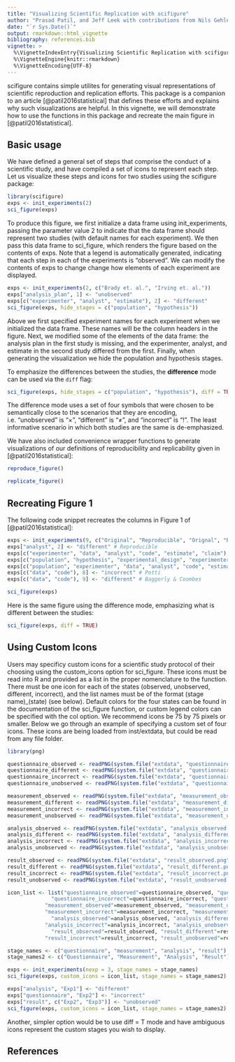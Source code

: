 ---
title: "Visualizing Scientific Replication with scifigure"
author: "Prasad Patil, and Jeff Leek with contributions from Nils Gehlenborg and John Muschelli"
date: "`r Sys.Date()`"
output: rmarkdown::html_vignette
bibliography: references.bib
vignette: >
  %\VignetteIndexEntry{Visualizing Scientific Replication with scifigure}
  %\VignetteEngine{knitr::rmarkdown}
  %\VignetteEncoding{UTF-8}
---

scifigure contains simple utilites for generating visual representations of scientific reproduction and replication efforts.
This package is a companion to an article [@patil2016statistical] that defines these efforts and explains why such visualizations are helpful.
In this vignette, we will demonstrate how to use the functions in this package and recreate the main figure in [@patil2016statistical].

## Basic usage

We have defined a general set of steps that comprise the conduct of a scientific study, and have compiled a set of icons 
to represent each step. Let us visualize these steps and icons for two studies using the scifigure package:

```{r, fig.width = 9, fig.height = 7}
library(scifigure)
exps <- init_experiments(2)
sci_figure(exps)	
```

To produce this figure, we first initialize a data frame using init_experiments, passing the parameter value 2 to indicate that the
data frame should represent two studies (with default names for each experiment). We then pass this data frame to sci_figure, which renders the figure based on the contents of exps.
Note that a legend is automatically generated, indicating that each step in each of the experiments is "observed". We can modify the
contents of exps to change change how elements of each experiment are displayed.

```{r, fig.width = 9, fig.height = 7}
exps <- init_experiments(2, c("Brady et. al.", "Irving et. al."))
exps["analysis_plan", 1] <- "unobserved"
exps[c("experimenter", "analyst", "estimate"), 2] <- "different"
sci_figure(exps, hide_stages = c("population", "hypothesis"))
```

Above we first specified experiment names for each experiment when we initialized the data frame. These names will be the column headers 
in the figure. Next, we modified some of the elements of the data frame: the analysis plan in the first study is missing, and 
the experimenter, analyst, and estimate in the second study differed from the first. Finally, when generating the visualization 
we hide the population and hypothesis stages.

To emphasize the differences between the studies, the __difference__ mode can be used via the `diff` flag:

```{r, fig.width = 9, fig.height = 7}
sci_figure(exps, hide_stages = c("population", "hypothesis"), diff = TRUE)
```

The difference mode uses a set of four symbols that were chosen to be semantically close to the scenarios that they are encoding, i.e. "unobserved" is "$\times$", "different" is "$\neq$", and "incorrect" is "$!$". The least informative scenario in which both studies are the same is de-emphasized. 

We have also included convenience wrapper functions to generate visualizations of our definitions of reproducibility and replicability 
given in [@patil2016statistical]:

```{r, fig.width = 9, fig.height = 7}
reproduce_figure()
```

```{r, fig.width = 9, fig.height = 7}
replicate_figure()
```

## Recreating Figure 1

The following code snippet recreates the columns in Figure 1 of [@patil2016statistical]:

```{r, fig.width = 14, fig.height = 7}
exps <- init_experiments(9, c("Original", "Reproducible", "Orignal", "Replicable", "Begley", "Payne et. al.", "Vianello (OSF)", "Potti", "Baggerly & Coombs"))
exps["analyst", 2] <- "different" # Reproducible
exps[c("experimenter", "data", "analyst", "code", "estimate", "claim"), 4] <- "different" # Replicable
exps[c("population", "hypothesis", "experimental_design", "experimenter", "data", "analysis_plan", "analyst", "code", "estimate"), 5] <- "unobserved" # Begley
exps[c("population", "experimenter", "data", "analyst", "code", "estimate", "claim"), 7] <- "different" # Vianello (OSF)
exps[c("data", "code"), 8] <- "incorrect" # Potti
exps[c("data", "code"), 9] <- "different" # Baggerly & Coombes

sci_figure(exps)
```

Here is the same figure using the difference mode, emphasizing what is different between the studies:

```{r, fig.width = 14, fig.height = 7}
sci_figure(exps, diff = TRUE)
```

## Using Custom Icons

Users may specificy custom icons for a scientific study protocol of their choosing using the custom_icons option for sci_figure. These icons must be read into
R and provided as a list in the proper nomenclature to the function. There must be one icon for each of the states (observed, unobserved, different, incorrect), 
and the list names must be of the format (stage name)_(state) (see below). Default colors for the four states can be found in the documentation of the sci_figure 
function, or custom legend colors can be specified with the col option. We recommend icons be 75 by 75 pixels or smaller. 
Below we go through an example of specifying a custom set of four icons. These icons are being loaded from inst/extdata, but could be read from any file folder.

```{r, fig.width = 14, fig.height = 7}
library(png)

questionnaire_observed <- readPNG(system.file("extdata", "questionnaire_observed.png", package = "scifigure"), native = T)
questionnaire_different <- readPNG(system.file("extdata", "questionnaire_different.png", package = "scifigure"), native = T)
questionnaire_incorrect <- readPNG(system.file("extdata", "questionnaire_incorrect.png", package = "scifigure"), native = T)
questionnaire_unobserved <- readPNG(system.file("extdata", "questionnaire_unobserved.png", package = "scifigure"), native = T)

measurement_observed <- readPNG(system.file("extdata", "measurement_observed.png", package = "scifigure"), native = T)
measurement_different <- readPNG(system.file("extdata", "measurement_different.png", package = "scifigure"), native = T)
measurement_incorrect <- readPNG(system.file("extdata", "measurement_incorrect.png", package = "scifigure"), native = T)
measurement_unobserved <- readPNG(system.file("extdata", "measurement_unobserved.png", package = "scifigure"), native = T)

analysis_observed <- readPNG(system.file("extdata", "analysis_observed.png", package = "scifigure"), native = T)
analysis_different <- readPNG(system.file("extdata", "analysis_different.png", package = "scifigure"), native = T)
analysis_incorrect <- readPNG(system.file("extdata", "analysis_incorrect.png", package = "scifigure"), native = T)
analysis_unobserved <- readPNG(system.file("extdata", "analysis_unobserved.png", package = "scifigure"), native = T)

result_observed <- readPNG(system.file("extdata", "result_observed.png", package = "scifigure"), native = T)
result_different <- readPNG(system.file("extdata", "result_different.png", package = "scifigure"), native = T)
result_incorrect <- readPNG(system.file("extdata", "result_incorrect.png", package = "scifigure"), native = T)
result_unobserved <- readPNG(system.file("extdata", "result_unobserved.png", package = "scifigure"), native = T)

icon_list <- list("questionnaire_observed"=questionnaire_observed, "questionnaire_different"=questionnaire_different,
		      "questionnaire_incorrect"=questionnaire_incorrect, "questionnaire_unobserved"=questionnaire_unobserved,
			"measurement_observed"=measurement_observed, "measurement_different"=measurement_different,
			"measurement_incorrect"=measurement_incorrect, "measurement_unobserved"=measurement_unobserved,
		      "analysis_observed"=analysis_observed, "analysis_different"=analysis_different,
			"analysis_incorrect"=analysis_incorrect, "analysis_unobserved"=analysis_unobserved,
		      "result_observed"=result_observed, "result_different"=result_different,
			"result_incorrect"=result_incorrect, "result_unobserved"=result_unobserved)

stage_names <- c("questionnaire", "measurement", "analysis", "result")
stage_names2 <- c("Questionnaire", "Measurement", "Analysis", "Result")

exps <- init_experiments(nexp = 3, stage_names = stage_names)
sci_figure(exps, custom_icons = icon_list, stage_names = stage_names2)

exps["analysis", "Exp1"] <- "different"
exps["questionnaire", "Exp2"] <- "incorrect"
exps["result", c("Exp2", "Exp3")] <- "unobserved"
sci_figure(exps, custom_icons = icon_list, stage_names = stage_names2)
```

Another, simpler option would be to use diff = T mode and have ambiguous icons represent the custom stages you wish to display.

## References
